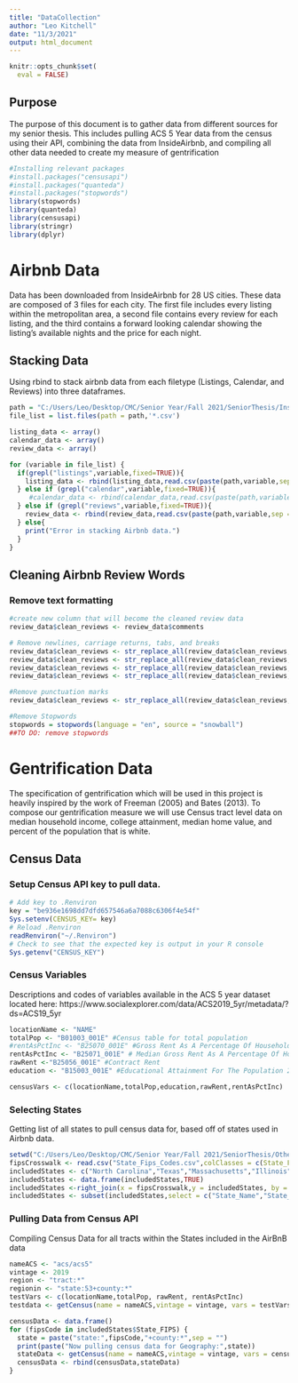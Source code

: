 ```yaml
---
title: "DataCollection"
author: "Leo Kitchell"
date: "11/3/2021"
output: html_document
---
```


```r
knitr::opts_chunk$set(
  eval = FALSE)
```

## Purpose
The purpose of this document is to gather data from different sources for my senior thesis. This includes pulling ACS 5 Year data from the census using their API, combining the data from InsideAirbnb, and compiling all other data needed to create my measure of gentrification

```r
#Installing relevant packages
#install.packages("censusapi")
#install.packages("quanteda")
#install.packages("stopwords")
library(stopwords)
library(quanteda)
library(censusapi)
library(stringr)
library(dplyr)
```

# Airbnb Data
Data has been downloaded from InsideAirbnb for 28 US cities. These data are composed of 3 files for each city. The first file includes every listing within the metropolitan area, a second file contains every review for each listing, and the third contains a forward looking calendar showing the listing's available nights and the price for each night. 

## Stacking Data
Using rbind to stack airbnb data from each filetype (Listings, Calendar, and Reviews) into three dataframes. 
```r
path = "C:/Users/Leo/Desktop/CMC/Senior Year/Fall 2021/SeniorThesis/InsideAirbnbData/Zipped_Data/"
file_list = list.files(path = path,'*.csv')

listing_data <- array()
calendar_data <- array()
review_data <- array()

for (variable in file_list) {
  if(grepl("listings",variable,fixed=TRUE)){
    listing_data <- rbind(listing_data,read.csv(paste(path,variable,sep = "")))
  } else if (grepl("calendar",variable,fixed=TRUE)){
     #calendar_data <- rbind(calendar_data,read.csv(paste(path,variable,sep = "")))#commenting this out because the calendar data takes a long time to R bind. 
  } else if (grepl("reviews",variable,fixed=TRUE)){
    review_data <- rbind(review_data,read.csv(paste(path,variable,sep = "")))
  } else{
    print("Error in stacking Airbnb data.")
  }
}
```

## Cleaning Airbnb Review Words

### Remove text formatting
```r
#create new column that will become the cleaned review data
review_data$clean_reviews <- review_data$comments

# Remove newlines, carriage returns, tabs, and breaks
review_data$clean_reviews <- str_replace_all(review_data$clean_reviews,'\n', ' ')
review_data$clean_reviews <- str_replace_all(review_data$clean_reviews,'\t', ' ')
review_data$clean_reviews <- str_replace_all(review_data$clean_reviews,'\r', ' ')
review_data$clean_reviews <- str_replace_all(review_data$clean_reviews,'<br/>', ' ')

#Remove punctuation marks
review_data$clean_reviews <- str_replace_all(review_data$clean_reviews, "[[:punct:]]", " ") 

#Remove Stopwords
stopwords = stopwords(language = "en", source = "snowball")
##TO DO: remove stopwords 
```



# Gentrification Data
The specification of gentrification which will be used in this project is heavily inspired by the work of Freeman (2005) and Bates (2013). To compose our gentrification measure we will use Census tract level data on median household income, college attainment, median home value, and percent of the population that is white.

## Census Data

### Setup Census API key to pull data.
```r
# Add key to .Renviron
key = "be936e1698dd7dfd657546a6a7088c6306f4e54f"
Sys.setenv(CENSUS_KEY= key)
# Reload .Renviron
readRenviron("~/.Renviron")
# Check to see that the expected key is output in your R console
Sys.getenv("CENSUS_KEY")
```

### Census Variables
Descriptions and codes of variables available in the ACS 5 year dataset located here: https://www.socialexplorer.com/data/ACS2019_5yr/metadata/?ds=ACS19_5yr
```r
locationName <- "NAME"
totalPop <- "B01003_001E" #Census table for total population
#rentAsPctInc <- "B25070_001E" #Gross Rent As A Percentage Of Household Income In The Past 12 Months
rentAsPctInc <- "B25071_001E" #	Median Gross Rent As A Percentage Of Household Income In The Past 12 Months (Dollars)
rawRent <-"B25056_001E" #Contract Rent
education <- "B15003_001E" #Educational Attainment For The Population 25 Years And Over [25]

censusVars <- c(locationName,totalPop,education,rawRent,rentAsPctInc)

```

### Selecting States
Getting list of all states to pull census data for, based off of states used in Airbnb data. 
```r
setwd("C:/Users/Leo/Desktop/CMC/Senior Year/Fall 2021/SeniorThesis/OtherData/")
fipsCrosswalk <- read.csv("State_Fips_Codes.csv",colClasses = c(State_FIPS = "character"))
includedStates <- c("North Carolina","Texas","Massachusetts","Illinois","Ohio","Colorado","New Jersey","California","Tennessee","Louisiana","New York","Oregon","Washington","Minnesota","District of Columbia", "Virginia", "Maryland")
includedStates <- data.frame(includedStates,TRUE)
includedStates <-right_join(x = fipsCrosswalk,y = includedStates, by = c("State_Name" = "includedStates"))
includedStates <- subset(includedStates,select = c("State_Name","State_FIPS"))
```
### Pulling Data from Census API
Compiling Census Data for all tracts within the States included in the AirBnB data
```r
nameACS <- "acs/acs5"
vintage <- 2019
region <- "tract:*"
regionin <- "state:53+county:*"
testVars <- c(locationName,totalPop, rawRent, rentAsPctInc)
testdata <- getCensus(name = nameACS,vintage = vintage, vars = testVars, regionin = regionin, region = region)

censusData <- data.frame()
for (fipsCode in includedStates$State_FIPS) {
  state = paste("state:",fipsCode,"+county:*",sep = "")
  print(paste("Now pulling census data for Geography:",state))
  stateData <- getCensus(name = nameACS,vintage = vintage, vars = censusVars, regionin = state, region = region)
  censusData <- rbind(censusData,stateData)
}

```

